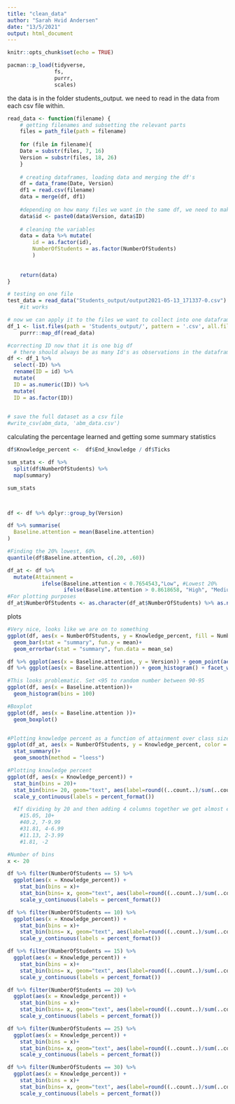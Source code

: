 ```yaml
---
title: "clean_data"
author: "Sarah Hvid Andersen"
date: "13/5/2021"
output: html_document
---
```


```r
knitr::opts_chunk$set(echo = TRUE)
```

```r
pacman::p_load(tidyverse, 
               fs, 
               purrr, 
               scales)
```


the data is in the folder students_output. we need to read in the data from each csv file within. 

```r

read_data <- function(filename) {
    # getting filenames and subsetting the relevant parts
    files = path_file(path = filename) 
    
    for (file in filename){
    Date = substr(files, 7, 16)
    Version = substr(files, 18, 26)
    }
    
    # creating dataframes, loading data and merging the df's
    df = data_frame(Date, Version)
    df1 = read.csv(filename)
    data = merge(df, df1)
    
    #depending on how many files we want in the same df, we need to make the ID's unique
    data$id <- paste0(data$Version, data$ID)
    
    # cleaning the variables
    data = data %>% mutate(
        id = as.factor(id),
        NumberOfStudents = as.factor(NumberOfStudents)
        )
    
    
    return(data)
}

# testing on one file
test_data = read_data("Students_output/output2021-05-13_171337-0.csv")
    #it works

# now we can apply it to the files we want to collect into one datafram
df_1 <- list.files(path = 'Students_output/', pattern = '.csv', all.files = T, full.names = T) %>% 
    purrr::map_df(read_data)

#correcting ID now that it is one big df
  # there should always be as many Id's as observations in the dataframe
df <- df_1 %>%
  select(-ID) %>% 
  rename(ID = id) %>% 
  mutate(
  ID = as.numeric(ID)) %>% 
  mutate(
  ID = as.factor(ID))
  

# save the full dataset as a csv file
#write_csv(abm_data, 'abm_data.csv')
```


calculating the percentage learned and getting some summary statistics

```r

df$Knowledge_percent <-  df$End_knowledge / df$Ticks

sum_stats <- df %>% 
  split(df$NumberOfStudents) %>% 
  map(summary) 

sum_stats



df <- df %>% dplyr::group_by(Version)

df %>% summarise(
  Baseline.attention = mean(Baseline.attention)
)

#Finding the 20% lowest, 60%     
quantile(df$Baseline.attention, c(.20, .60))

df_at <- df %>%
  mutate(Attainment = 
           ifelse(Baseline.attention < 0.7654543,"Low", #Lowest 20%
                  ifelse(Baseline.attention > 0.8618658, "High", "Medium"))) #Over 60%
#For plotting purposes
df_at$NumberOfStudents <- as.character(df_at$NumberOfStudents) %>% as.numeric(df_at$NumberOfStudents)


```


plots

```r
#Very nice, looks like we are on to something
ggplot(df, aes(x = NumberOfStudents, y = Knowledge_percent, fill = NumberOfStudents)) +
  geom_bar(stat = "summary", fun.y = mean)+
  geom_errorbar(stat = "summary", fun.data = mean_se)

df %>% ggplot(aes(x = Baseline.attention, y = Version)) + geom_point(aes(color = Version))
df %>% ggplot(aes(x = Baseline.attention)) + geom_histogram() + facet_wrap(.~ Version)

#This looks problematic. Set <95 to random number between 90-95 
ggplot(df, aes(x = Baseline.attention))+
  geom_histogram(bins = 100)

#Boxplot
ggplot(df, aes(x = Baseline.attention ))+ 
  geom_boxplot()


#Plotting knowledge percent as a function of attainment over class size
ggplot(df_at, aes(x = NumberOfStudents, y = Knowledge_percent, color = Attainment))+
  stat_summary()+
  geom_smooth(method = "loess")

#Plotting knowledge percent 
ggplot(df, aes(x = Knowledge_percent)) +
  stat_bin(bins = 20)+
  stat_bin(bins= 20, geom="text", aes(label=round((..count..)/sum(..count..)*100, 2))) + 
  scale_y_continuous(labels = percent_format())

  #If dividing by 20 and then adding 4 columns together we get almost exactly the same columns as in the 9.klasse afgangsprøve 
    #15.05, 10+
    #40.2, 7-9.99
    #31.81, 4-6.99
    #11.13, 2-3.99
    #1.81, -2

#Number of bins
x <- 20

df %>% filter(NumberOfStudents == 5) %>% 
  ggplot(aes(x = Knowledge_percent)) +
    stat_bin(bins = x)+
    stat_bin(bins= x, geom="text", aes(label=round((..count..)/sum(..count..)*100, 2))) + 
    scale_y_continuous(labels = percent_format())

df %>% filter(NumberOfStudents == 10) %>% 
  ggplot(aes(x = Knowledge_percent)) +
    stat_bin(bins = x)+
    stat_bin(bins= x, geom="text", aes(label=round((..count..)/sum(..count..)*100, 2))) + 
    scale_y_continuous(labels = percent_format())

df %>% filter(NumberOfStudents == 15) %>% 
  ggplot(aes(x = Knowledge_percent)) +
    stat_bin(bins = x)+
    stat_bin(bins= x, geom="text", aes(label=round((..count..)/sum(..count..)*100, 2))) + 
    scale_y_continuous(labels = percent_format())

df %>% filter(NumberOfStudents == 20) %>% 
  ggplot(aes(x = Knowledge_percent)) +
    stat_bin(bins = x)+
    stat_bin(bins= x, geom="text", aes(label=round((..count..)/sum(..count..)*100, 2))) + 
    scale_y_continuous(labels = percent_format())

df %>% filter(NumberOfStudents == 25) %>% 
  ggplot(aes(x = Knowledge_percent)) +
    stat_bin(bins = x)+
    stat_bin(bins= x, geom="text", aes(label=round((..count..)/sum(..count..)*100, 2))) + 
    scale_y_continuous(labels = percent_format())

df %>% filter(NumberOfStudents == 30) %>% 
  ggplot(aes(x = Knowledge_percent)) +
    stat_bin(bins = x)+
    stat_bin(bins= x, geom="text", aes(label=round((..count..)/sum(..count..)*100, 2))) + 
    scale_y_continuous(labels = percent_format())


```





